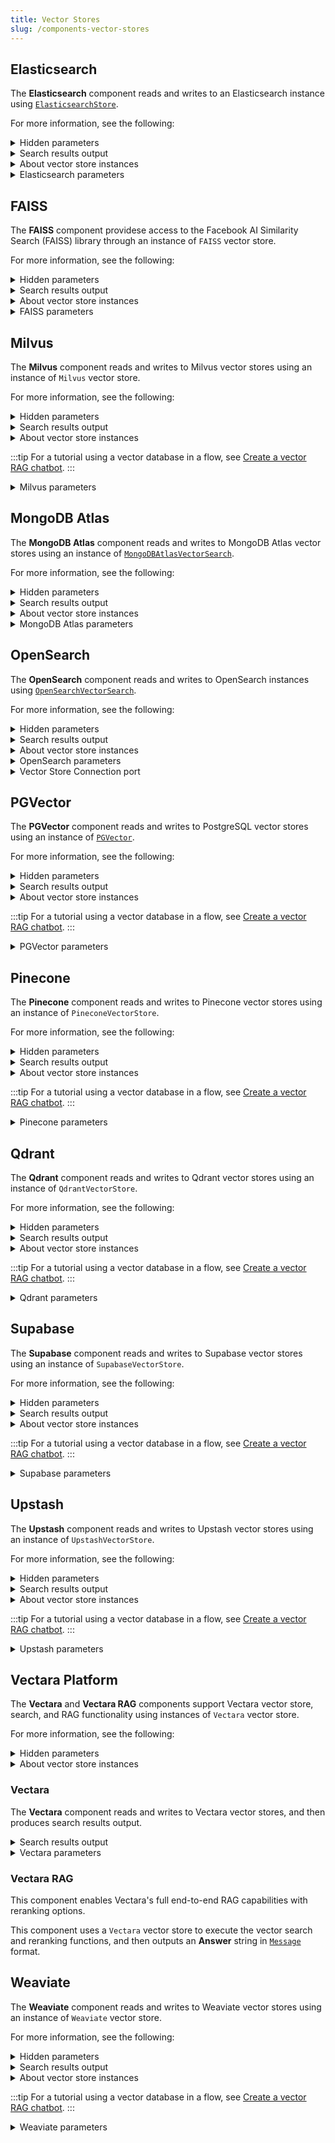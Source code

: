 ```yaml
---
title: Vector Stores
slug: /components-vector-stores
---
```




## Elasticsearch

The **Elasticsearch** component reads and writes to an Elasticsearch instance using [`ElasticsearchStore`](https://python.langchain.com/docs/integrations/vectorstores/elasticsearch/).

For more information, see the following:

<details>
<summary>Hidden parameters</summary>

You can inspect a vector store component's parameters to learn more about the inputs it accepts, the features it supports, and how to configure it.


<PartialParams />


<PartialConditionalParams />

For information about accepted values and functionality, see the [Elasticsearch documentation](https://www.elastic.co/guide/en/elasticsearch/reference/current/dense-vector.html) or inspect [component code](/concepts-components#component-code).

</details>

<details>
<summary>Search results output</summary>


<PartialVectorSearchResults />

</details>

<details>
<summary>About vector store instances</summary>


<PartialVectorStoreInstance />

</details>

<details>
<summary>Elasticsearch parameters</summary>

| Name | Type | Description |
|------|------|-------------|
| es_url | String | Input parameter. Elasticsearch server URL. |
| es_user | String | Input parameter. Username for Elasticsearch authentication. |
| es_password | SecretString | Input parameter. Password for Elasticsearch authentication. |
| index_name | String | Input parameter. Name of the Elasticsearch index. |
| strategy | String | Input parameter. Strategy for vector search, either `approximate_k_nearest_neighbors` or `script_scoring`. |
| distance_strategy | String | Input parameter. Strategy for distance calculation, either `COSINE`, `EUCLIDEAN_DISTANCE`, or `DOT_PRODUCT`. |
| search_query | String | Input parameter. Query string for similarity search. |
| ingest_data | Data | Input parameter. Records to load into the vector store. |
| embedding | Embeddings | Input parameter. The embedding model to use. |
| number_of_results | Integer | Input parameter. Number of search results to return. Default: 4. |

</details>

## FAISS

The **FAISS** component providese access to the Facebook AI Similarity Search (FAISS) library through an instance of `FAISS` vector store.

For more information, see the following:

<details>
<summary>Hidden parameters</summary>

You can inspect a vector store component's parameters to learn more about the inputs it accepts, the features it supports, and how to configure it.


<PartialParams />


<PartialConditionalParams />

For information about accepted values and functionality, see the [FAISS documentation](https://faiss.ai/index.html) or inspect [component code](/concepts-components#component-code).

</details>

<details>
<summary>Search results output</summary>


<PartialVectorSearchResults />

</details>

<details>
<summary>About vector store instances</summary>


<PartialVectorStoreInstance />

</details>

<details>
<summary>FAISS parameters</summary>

| Name                      | Type          | Description                                      |
|---------------------------|---------------|--------------------------------------------------|
| index_name                 | String        | Input parameter. The name of the FAISS index. Default: "langflow_index". |
| persist_directory          | String        | Input parameter. Path to save the FAISS index. It is relative to where Langflow is running. |
| search_query               | String        | Input parameter. The query to search for in the vector store.     |
| ingest_data                | Data          | Input parameter. The list of data to ingest into the vector store. |
| allow_dangerous_deserialization | Boolean  | Input parameter. Set to True to allow loading pickle files from untrusted sources. Default: True. |
| embedding                  | Embeddings    | Input parameter. The embedding function to use for the vector store. |
| number_of_results          | Integer       | Input parameter. Number of results to return from the search. Default: 4. |

</details>

## Milvus

The **Milvus** component reads and writes to Milvus vector stores using an instance of `Milvus` vector store.

For more information, see the following:

<details>
<summary>Hidden parameters</summary>

You can inspect a vector store component's parameters to learn more about the inputs it accepts, the features it supports, and how to configure it.


<PartialParams />


<PartialConditionalParams />

For information about accepted values and functionality, see the [Milvus documentation](https://milvus.io/docs) or inspect [component code](/concepts-components#component-code).

</details>

<details>
<summary>Search results output</summary>


<PartialVectorSearchResults />

</details>

<details>
<summary>About vector store instances</summary>


<PartialVectorStoreInstance />

</details>

:::tip
For a tutorial using a vector database in a flow, see [Create a vector RAG chatbot](/chat-with-rag).
:::

<details>
<summary>Milvus parameters</summary>

| Name                    | Type          | Description                                      |
|-------------------------|---------------|--------------------------------------------------|
| collection_name          | String        | Input parameter. Name of the Milvus collection.                   |
| collection_description   | String        | Input parameter. Description of the Milvus collection.            |
| uri                      | String        | Input parameter. Connection URI for Milvus.                       |
| password                 | SecretString  | Input parameter. Password for Milvus.                             |
| username                 | SecretString  | Input parameter. Username for Milvus.                             |
| batch_size               | Integer       | Input parameter. Number of data to process in a single batch.     |
| search_query             | String        | Input parameter. Query for similarity search.                     |
| ingest_data              | Data          | Input parameter. Data to be ingested into the vector store.       |
| embedding                | Embeddings    | Input parameter. Embedding function to use.                       |
| number_of_results        | Integer       | Input parameter. Number of results to return in search.           |
| search_type              | String        | Input parameter. Type of search to perform.                       |
| search_score_threshold   | Float         | Input parameter. Minimum similarity score for search results.     |
| search_filter            | Dict          | Input parameter. Metadata filters for search query.               |
| setup_mode               | String        | Input parameter. Configuration mode for setting up the vector store. |
| vector_dimensions        | Integer       | Input parameter. Number of dimensions of the vectors.             |
| pre_delete_collection    | Boolean       | Input parameter. Whether to delete the collection before creating a new one. |

</details>

## MongoDB Atlas

The **MongoDB Atlas** component reads and writes to MongoDB Atlas vector stores using an instance of [`MongoDBAtlasVectorSearch`](https://python.langchain.com/docs/integrations/vectorstores/mongodb_atlas/).

For more information, see the following:

<details>
<summary>Hidden parameters</summary>

You can inspect a vector store component's parameters to learn more about the inputs it accepts, the features it supports, and how to configure it.


<PartialParams />


<PartialConditionalParams />

For information about accepted values and functionality, see the [MongoDB Atlas documentation](https://www.mongodb.com/docs/atlas/atlas-vector-search/tutorials/vector-search-quick-start/) or inspect [component code](/concepts-components#component-code).

</details>

<details>
<summary>Search results output</summary>


<PartialVectorSearchResults />

</details>

<details>
<summary>About vector store instances</summary>


<PartialVectorStoreInstance />

</details>

<details>
<summary>MongoDB Atlas parameters</summary>

| Name                      | Type         | Description                               |
| ------------------------- | ------------ | ----------------------------------------- |
| mongodb_atlas_cluster_uri | SecretString | Input parameter. The connection URI for your MongoDB Atlas cluster. Required. |
| enable_mtls               | Boolean      | Input parameter. Enable mutual TLS authentication. Default: false. |
| mongodb_atlas_client_cert | SecretString | Input parameter. Client certificate combined with private key for mTLS authentication. Required if mTLS is enabled. |
| db_name                   | String       | Input parameter. The name of the database to use. Required. |
| collection_name           | String       | Input parameter. The name of the collection to use. Required. |
| index_name                | String       | Input parameter. The name of the Atlas Search index, it should be a Vector Search. Required. |
| insert_mode               | String       | Input parameter. How to insert new documents into the collection. The options are "append" or "overwrite". Default: "append". |
| embedding                 | Embeddings   | Input parameter. The embedding model to use. |
| number_of_results         | Integer      | Input parameter. Number of results to return in similarity search. Default: 4. |
| index_field               | String       | Input parameter. The field to index. Default: "embedding". |
| filter_field              | String       | Input parameter. The field to filter the index. |
| number_dimensions         | Integer      | Input parameter. Embedding context length. Default: 1536. |
| similarity                | String       | Input parameter. The method used to measure similarity between vectors. The options are "cosine", "euclidean", or "dotProduct". Default: "cosine". |
| quantization              | String       | Input parameter. Quantization reduces memory costs by converting 32-bit floats to smaller data types. The options are "scalar" or "binary". |

</details>

## OpenSearch

The **OpenSearch** component reads and writes to OpenSearch instances using [`OpenSearchVectorSearch`](https://python.langchain.com/docs/integrations/vectorstores/opensearch/).

For more information, see the following:

<details>
<summary>Hidden parameters</summary>

You can inspect a vector store component's parameters to learn more about the inputs it accepts, the features it supports, and how to configure it.


<PartialParams />


<PartialConditionalParams />

For information about accepted values and functionality, see the [OpenSearch documentation](https://opensearch.org/platform/search/vector-database.html) or inspect [component code](/concepts-components#component-code).

</details>

<details>
<summary>Search results output</summary>


<PartialVectorSearchResults />

</details>

<details>
<summary>About vector store instances</summary>


<PartialVectorStoreInstance />

</details>

<details>
<summary>OpenSearch parameters</summary>

| Name | Type | Description |
|------|------|-------------|
| opensearch_url | String | Input parameter. URL for OpenSearch cluster, such as `https://192.168.1.1:9200`. |
| index_name | String | Input parameter. The index name where the vectors are stored in OpenSearch cluster. |
| search_input | String | Input parameter. Enter a search query. Leave empty to retrieve all documents or if hybrid search is being used. |
| ingest_data | Data | Input parameter. The data to be ingested into the vector store. |
| embedding | Embeddings | Input parameter. The embedding function to use. |
| search_type | String | Input parameter. The options are "similarity", "similarity_score_threshold", "mmr". |
| number_of_results | Integer | Input parameter. The number of results to return in search. |
| search_score_threshold | Float | Input parameter. The minimum similarity score threshold for search results. |
| username | String | Input parameter. The username for the opensource cluster. |
| password | SecretString | Input parameter. The password for the opensource cluster. |
| use_ssl | Boolean | Input parameter. Use SSL. |
| verify_certs | Boolean | Input parameter. Verify certificates. |
| hybrid_search_query | String | Input parameter. Provide a custom hybrid search query in JSON format. This allows you to combine vector similarity and keyword matching. |

</details>

<details>
<summary>Vector Store Connection port</summary>

The **OpenSearch** component has an additional, deprecated **Vector Store Connection** output.
This output can only connect to a `VectorStore` input port, and it was intended for use with dedicated Graph RAG components.

The **OpenSearch** component doesn't require a separate Graph RAG component because OpenSearch instances support Graph traversal through built-in RAG functionality and plugins.

</details>

## PGVector

The **PGVector** component reads and writes to PostgreSQL vector stores using an instance of [`PGVector`](https://python.langchain.com/docs/integrations/vectorstores/pgvector/).

For more information, see the following:

<details>
<summary>Hidden parameters</summary>

You can inspect a vector store component's parameters to learn more about the inputs it accepts, the features it supports, and how to configure it.


<PartialParams />


<PartialConditionalParams />

For information about accepted values and functionality, see the [PGVector documentation](https://github.com/pgvector/pgvector) or inspect [component code](/concepts-components#component-code).

</details>

<details>
<summary>Search results output</summary>


<PartialVectorSearchResults />

</details>

<details>
<summary>About vector store instances</summary>


<PartialVectorStoreInstance />

</details>

:::tip
For a tutorial using a vector database in a flow, see [Create a vector RAG chatbot](/chat-with-rag).
:::

<details>
<summary>PGVector parameters</summary>

| Name            | Type         | Description                               |
| --------------- | ------------ | ----------------------------------------- |
| pg_server_url   | SecretString | Input parameter. The PostgreSQL server connection string.       |
| collection_name | String       | Input parameter. The table name for the vector store.           |
| search_query    | String       | Input parameter. The query for similarity search.               |
| ingest_data     | Data         | Input parameter. The data to be ingested into the vector store. |
| embedding       | Embeddings   | Input parameter. The embedding function to use.                 |
| number_of_results | Integer    | Input parameter. The number of results to return in search.     |

</details>

## Pinecone

The **Pinecone** component reads and writes to Pinecone vector stores using an instance of `PineconeVectorStore`.

For more information, see the following:

<details>
<summary>Hidden parameters</summary>

You can inspect a vector store component's parameters to learn more about the inputs it accepts, the features it supports, and how to configure it.


<PartialParams />


<PartialConditionalParams />

For information about accepted values and functionality, see the [Pinecone documentation](https://docs.pinecone.io/home) or inspect [component code](/concepts-components#component-code).

</details>

<details>
<summary>Search results output</summary>


<PartialVectorSearchResults />

</details>

<details>
<summary>About vector store instances</summary>


<PartialVectorStoreInstance />

</details>

:::tip
For a tutorial using a vector database in a flow, see [Create a vector RAG chatbot](/chat-with-rag).
:::

<details>
<summary>Pinecone parameters</summary>

| Name              | Type         | Description                               |
| ----------------- | ------------ | ----------------------------------------- |
| index_name        | String       | Input parameter. The name of the Pinecone index.                |
| namespace         | String       | Input parameter. The namespace for the index.                   |
| distance_strategy | String       | Input parameter. The strategy for calculating distance between vectors. |
| pinecone_api_key  | SecretString | Input parameter. The API key for Pinecone.                      |
| text_key          | String       | Input parameter. The key in the record to use as text.          |
| search_query      | String       | Input parameter. The query for similarity search.               |
| ingest_data       | Data         | Input parameter. The data to be ingested into the vector store. |
| embedding         | Embeddings   | Input parameter. The embedding function to use.                 |
| number_of_results | Integer      | Input parameter. The number of results to return in search.     |

</details>

## Qdrant

The **Qdrant** component reads and writes to Qdrant vector stores using an instance of `QdrantVectorStore`.

For more information, see the following:

<details>
<summary>Hidden parameters</summary>

You can inspect a vector store component's parameters to learn more about the inputs it accepts, the features it supports, and how to configure it.


<PartialParams />


<PartialConditionalParams />

For information about accepted values and functionality, see the [Qdrant documentation](https://qdrant.tech/documentation/) or inspect [component code](/concepts-components#component-code).

</details>

<details>
<summary>Search results output</summary>


<PartialVectorSearchResults />

</details>

<details>
<summary>About vector store instances</summary>


<PartialVectorStoreInstance />

</details>

:::tip
For a tutorial using a vector database in a flow, see [Create a vector RAG chatbot](/chat-with-rag).
:::

<details>
<summary>Qdrant parameters</summary>

| Name                 | Type         | Description                               |
| -------------------- | ------------ | ----------------------------------------- |
| collection_name      | String       | Input parameter. The name of the Qdrant collection.             |
| host                 | String       | Input parameter. The Qdrant server host.                        |
| port                 | Integer      | Input parameter. The Qdrant server port.                        |
| grpc_port            | Integer      | Input parameter. The Qdrant gRPC port.                          |
| api_key              | SecretString | Input parameter. The API key for Qdrant.                        |
| prefix               | String       | Input parameter. The prefix for Qdrant.                         |
| timeout              | Integer      | Input parameter. The timeout for Qdrant operations.             |
| path                 | String       | Input parameter. The path for Qdrant.                           |
| url                  | String       | Input parameter. The URL for Qdrant.                            |
| distance_func        | String       | Input parameter. The distance function for vector similarity.   |
| content_payload_key  | String       | Input parameter. The content payload key.                       |
| metadata_payload_key | String       | Input parameter. The metadata payload key.                      |
| search_query         | String       | Input parameter. The query for similarity search.               |
| ingest_data          | Data         | Input parameter. The data to be ingested into the vector store. |
| embedding            | Embeddings   | Input parameter. The embedding function to use.                 |
| number_of_results    | Integer      | Input parameter. The number of results to return in search.     |

</details>

## Supabase

The **Supabase** component reads and writes to Supabase vector stores using an instance of `SupabaseVectorStore`.

For more information, see the following:

<details>
<summary>Hidden parameters</summary>

You can inspect a vector store component's parameters to learn more about the inputs it accepts, the features it supports, and how to configure it.


<PartialParams />


<PartialConditionalParams />

For information about accepted values and functionality, see the [Supabase documentation](https://supabase.com/docs/guides/ai) or inspect [component code](/concepts-components#component-code).

</details>

<details>
<summary>Search results output</summary>


<PartialVectorSearchResults />

</details>

<details>
<summary>About vector store instances</summary>


<PartialVectorStoreInstance />

</details>

:::tip
For a tutorial using a vector database in a flow, see [Create a vector RAG chatbot](/chat-with-rag).
:::

<details>
<summary>Supabase parameters</summary>

| Name                | Type         | Description                               |
| ------------------- | ------------ | ----------------------------------------- |
| supabase_url        | String       | Input parameter. The URL of the Supabase instance.              |
| supabase_service_key| SecretString | Input parameter. The service key for Supabase authentication.   |
| table_name          | String       | Input parameter. The name of the table in Supabase.             |
| query_name          | String       | Input parameter. The name of the query to use.                  |
| search_query        | String       | Input parameter. The query for similarity search.               |
| ingest_data         | Data         | Input parameter. The data to be ingested into the vector store. |
| embedding           | Embeddings   | Input parameter. The embedding function to use.                 |
| number_of_results   | Integer      | Input parameter. The number of results to return in search.     |

</details>

## Upstash

The **Upstash** component reads and writes to Upstash vector stores using an instance of `UpstashVectorStore`.

For more information, see the following:

<details>
<summary>Hidden parameters</summary>

You can inspect a vector store component's parameters to learn more about the inputs it accepts, the features it supports, and how to configure it.


<PartialParams />


<PartialConditionalParams />

For information about accepted values and functionality, see the [Upstash documentation](https://upstash.com/docs/introduction) or inspect [component code](/concepts-components#component-code).

</details>

<details>
<summary>Search results output</summary>


<PartialVectorSearchResults />

</details>

<details>
<summary>About vector store instances</summary>


<PartialVectorStoreInstance />

</details>

:::tip
For a tutorial using a vector database in a flow, see [Create a vector RAG chatbot](/chat-with-rag).
:::

<details>
<summary>Upstash parameters</summary>

| Name            | Type         | Description                               |
| --------------- | ------------ | ----------------------------------------- |
| index_url       | String       | Input parameter. The URL of the Upstash index.              |
| index_token     | SecretString | Input parameter. The token for the Upstash index.           |
| text_key        | String       | Input parameter. The key in the record to use as text.      |
| namespace       | String       | Input parameter. The namespace for the index.                   |
| search_query    | String       | Input parameter. The query for similarity search.               |
| metadata_filter | String       | Input parameter. Filter documents by metadata.             |
| ingest_data     | Data         | Input parameter. The data to be ingested into the vector store. |
| embedding       | Embeddings   | Input parameter. The embedding function to use.      |
| number_of_results | Integer    | Input parameter. The number of results to return in search.     |

</details>

## Vectara Platform

The **Vectara** and **Vectara RAG** components support Vectara vector store, search, and RAG functionality using instances of `Vectara` vector store.

For more information, see the following:

<details>
<summary>Hidden parameters</summary>

You can inspect a vector store component's parameters to learn more about the inputs it accepts, the features it supports, and how to configure it.


<PartialParams />


<PartialConditionalParams />

For information about accepted values and functionality, see the [Vectara documentation](https://docs.vectara.com/docs/) or inspect [component code](/concepts-components#component-code).

</details>

<details>
<summary>About vector store instances</summary>


<PartialVectorStoreInstance />

</details>

### Vectara

The **Vectara** component reads and writes to Vectara vector stores, and then produces search results output.

<details>
<summary>Search results output</summary>


<PartialVectorSearchResults />

</details>

<details>
<summary>Vectara parameters</summary>

| Name             | Type         | Description                               |
| ---------------- | ------------ | ----------------------------------------- |
| vectara_customer_id | String     | Input parameter. The Vectara customer ID.                       |
| vectara_corpus_id   | String     | Input parameter. The Vectara corpus ID.                         |
| vectara_api_key   | SecretString | Input parameter. The Vectara API key.                           |
| embedding         | Embeddings   | Input parameter. The embedding function to use (optional).      |
| ingest_data       | List[Document/Data] | Input parameter. The data to be ingested into the vector store. |
| search_query      | String       | Input parameter. The query for similarity search.               |
| number_of_results | Integer      | Input parameter. The number of results to return in search.     |

</details>

### Vectara RAG

This component enables Vectara's full end-to-end RAG capabilities with reranking options.

This component uses a `Vectara` vector store to execute the vector search and reranking functions, and then outputs an **Answer** string in [`Message`](/data-types#message) format.

## Weaviate

The **Weaviate** component reads and writes to Weaviate vector stores using an instance of `Weaviate` vector store.

For more information, see the following:

<details>
<summary>Hidden parameters</summary>

You can inspect a vector store component's parameters to learn more about the inputs it accepts, the features it supports, and how to configure it.


<PartialParams />


<PartialConditionalParams />

For information about accepted values and functionality, see the [Weaviate documentation](https://weaviate.io/developers/weaviate) or inspect [component code](/concepts-components#component-code).

</details>

<details>
<summary>Search results output</summary>


<PartialVectorSearchResults />

</details>

<details>
<summary>About vector store instances</summary>


<PartialVectorStoreInstance />

</details>

:::tip
For a tutorial using a vector database in a flow, see [Create a vector RAG chatbot](/chat-with-rag).
:::

<details>
<summary>Weaviate parameters</summary>

| Name          | Type         | Description                               |
|---------------|--------------|-------------------------------------------|
| weaviate_url  | String       | Input parameter. The default instance URL.                      |
| search_by_text| Boolean      | Input parameter. Indicates whether to search by text.       |
| api_key       | SecretString | Input parameter. The optional API key for authentication.       |
| index_name    | String       | Input parameter. The optional index name.                       |
| text_key      | String       | Input parameter. The default text extraction key.               |
| input         | Document     | Input parameter. The document or record.                        |
| embedding     | Embeddings   | Input parameter. The embedding model used.                     |
| attributes    | List[String] | Input parameter. Optional additional attributes.            |

</details>